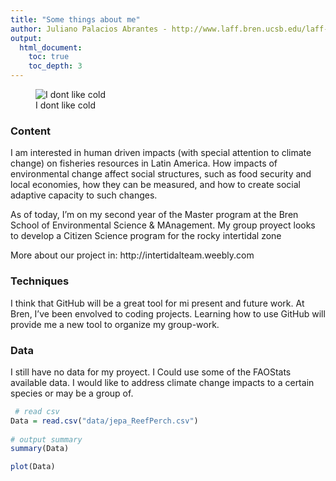 ```yaml
---
title: "Some things about me"
author: Juliano Palacios Abrantes - http://www.laff.bren.ucsb.edu/laff-network/juliano-palacios-abrantes
output:
  html_document:
    toc: true
    toc_depth: 3
---
```


![I dont like cold](images/jepa.jpg)


### Content

I am interested in human driven impacts (with special attention to climate change) on fisheries resources in Latin America. How impacts of environmental change affect social structures, such as food security and local economies, how they can be measured, and how to create social adaptive capacity to such changes. 

As of today, I'm on my second year of the Master program at the Bren School of Environmental Science & MAnagement. My group proyect looks to develop a Citizen Science program for the rocky intertidal zone

More about our project in:
http://intertidalteam.weebly.com

### Techniques

I think that GitHub will be a great tool for mi present and future work. At Bren, I've been envolved to coding projects. Learning how to use GitHub will provide me a new tool to organize my group-work.

### Data

I still have no data for my proyect. I Could use some of the FAOStats available data. I would like to address climate change impacts to a certain species or may be a group of.

``` r

 # read csv
Data = read.csv("data/jepa_ReefPerch.csv")
      
# output summary
summary(Data)
```

```r
plot(Data)
```
